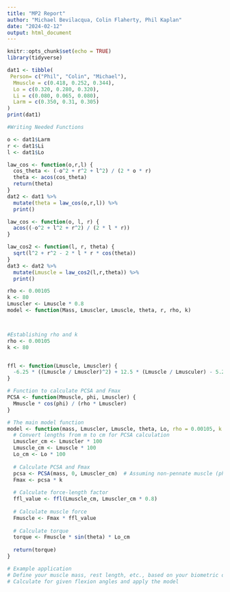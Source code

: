 ```yaml
---
title: "MP2 Report"
author: "Michael Bevilacqua, Colin Flaherty, Phil Kaplan"
date: "2024-02-12"
output: html_document
---
```


```r
knitr::opts_chunk$set(echo = TRUE)
library(tidyverse)
```

```r
dat1 <- tibble(
 Person= c("Phil", "Colin", "Michael"),
  Mmuscle = c(0.418, 0.252, 0.344),
  Lo = c(0.320, 0.280, 0.320),
  Li = c(0.080, 0.065, 0.080),
  Larm = c(0.350, 0.31, 0.305)
)
print(dat1)
```

```r
#Writing Needed Functions 

o <- dat1$Larm
r <- dat1$Li
l <- dat1$Lo

law_cos <- function(o,r,l) {
  cos_theta <- (-o^2 + r^2 + l^2) / (2 * o * r)
  theta <- acos(cos_theta)
  return(theta)
}
dat2 <- dat1 %>% 
  mutate(theta = law_cos(o,r,l)) %>% 
  print()

law_cos <- function(o, l, r) {
  acos((-o^2 + l^2 + r^2) / (2 * l * r))
}

law_cos2 <- function(l, r, theta) {
  sqrt(l^2 + r^2 - 2 * l * r * cos(theta))
}
dat3 <- dat2 %>% 
  mutate(Lmuscle = law_cos2(l,r,theta)) %>% 
  print()

rho <- 0.00105
k <- 80
Lmuscler <- Lmuscle * 0.8
model <- function(Mass, Lmuscler, Lmuscle, theta, r, rho, k)



#Establishing rho and k 
rho <- 0.00105
k <- 80


ffl <- function(Lmuscle, Lmuscler) {
  -6.25 * ((Lmuscle / Lmuscler)^2) + 12.5 * (Lmuscle / Lmusculer) - 5.25
}

# Function to calculate PCSA and Fmax
PCSA <- function(Mmuscle, phi, Lmuscler) {
  Mmuscle * cos(phi) / (rho * Lmuscler)
}


```


```r


# The main model function
model <- function(mass, Lmuscler, Lmuscle, theta, Lo, rho = 0.00105, k = 80) {
  # Convert lengths from m to cm for PCSA calculation
  Lmuscler_cm <- Lmuscler * 100
  Lmuscle_cm <- Lmuscle * 100
  Lo_cm <- Lo * 100
  
  # Calculate PCSA and Fmax
  pcsa <- PCSA(mass, 0, Lmuscler_cm)  # Assuming non-pennate muscle (phi=0)
  Fmax <- pcsa * k
  
  # Calculate force-length factor
  ffl_value <- ffl(Lmuscle_cm, Lmuscler_cm * 0.8)
  
  # Calculate muscle force
  Fmuscle <- Fmax * ffl_value
  
  # Calculate torque
  torque <- Fmuscle * sin(theta) * Lo_cm
  
  return(torque)
}

# Example application
# Define your muscle mass, rest length, etc., based on your biometric data
# Calculate for given flexion angles and apply the model






```


